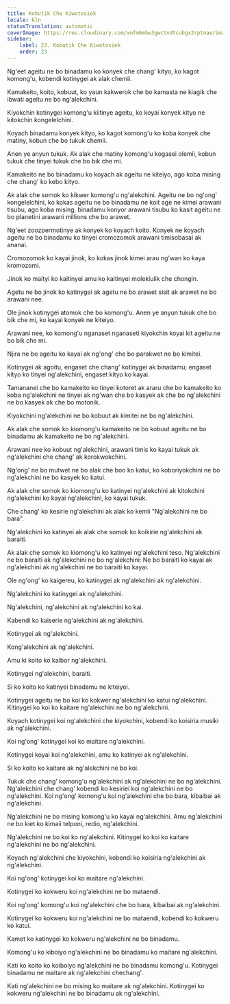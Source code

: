 ```yaml
---
title: Kobutik Che Kiwotosiek
locale: kln
statusTranslation: automatic
coverImage: https://res.cloudinary.com/xmfm6mhw3gwctndtcubgx2rptnae/image/upload/v1740337243/small_cover_educacion_fundamental_a051170f1c.webp
sidebar:
    label: 23. Kobutik Che Kiwotosiek
    order: 23
---
```

Ng'eet ageitu ne bo binadamu ko konyek che chang' kityo, ko kagot komong'u, kobendi kotinygei ak alak chemii.

Kamakeito, koito, kobuut, ko yaun kakwerok che bo kamasta ne kiagik che ibwati ageitu ne bo ng'alekchini.

Kiyokchin kotinygei komong'u kiitinye ageitu, ko koyai konyek kityo ne kitokchin kongelelchini.

Koyach binadamu konyek kityo, ko kagot komong'u ko koba konyek che matiny, kobun che bo tukuk chemii.

Anen ye anyun tukuk. Ak alak che matiny komong'u kogasei olemii, kobun tukuk che tinyei tukuk che bo bik che mi.

Kamakeito ne bo binadamu ko koyach ak ageitu ne kiteiyo, ago koba mising che chang' ko kebo kityo.

Ak alak che somok ko kikwer komong'u ng'alekchini. Ageitu ne bo ng'ong' kongelelchini, ko kokas ageitu ne bo binadamu ne koit age ne kimei arawani tisubu, ago koba mising, binadamu konyor arawani tisubu ko kasit ageitu ne bo planetini arawani millions che bo arawet.

Ng'eet zoozpermotinye ak konyek ko koyach koito. Konyek ne koyach ageitu ne bo binadamu ko tinyei cromozomok arawani timisobasai ak ananai.

Cromozomok ko kayai jinok, ko kokas jinok kimei arau ng'wan ko kaya kromozomi.

Jinok ko maityi ko kaitinyei amu ko kaitinyei molekiulik che chongin.

Agetu ne bo jinok ko katinygei ak agetu ne bo arawet sisit ak arawet ne bo arawani nee.

Ole jinok kotinygei atomok che bo komong'u. Anen ye anyun tukuk che bo bik che mi, ko kayai konyek ne kiteiyo.

Arawani nee, ko komong'u nganaset nganaseti kiyokchin koyai kit ageitu ne bo bik che mi.

Njira ne bo ageitu ko kayai ak ng'ong' che bo parakwet ne bo kimitei.

Kotinygei ak agoitu, engaset che chang' kotinygei ak binadamu; engaset kityo ko tinyei ng'alekchini, engaset kityo ko kayai.

Tamananei che bo kamakeito ko tinyei kotoret ak araru che bo kamakeito ko koba ng'alekchini ne tinyei ak ng'wan che bo kasyek ak che bo ng'alekchini ne bo kasyek ak che bo motonik.

Kiyokchini ng'alekchini ne bo kobuut ak kimitei ne bo ng'alekchini.

Ak alak che somok ko kiomong'u kamakeito ne bo kobuut ageitu ne bo binadamu ak kamakeito ne bo ng'alekchini.

Arawani nee ko kobuut ng'alekchini, arawani timis ko kayai tukuk ak ng'alekchini che chang' ak korokwokchini.

Ng'ong' ne bo mutwet ne bo alak che boo ko katui, ko koboriyokchini ne bo ng'alekchini ne bo kasyek ko katui.

Ak alak che somok ko kiomong'u ko katinyei ng'alekchini ak kitokchini ng'alekchini ko kayai ng'alekchini, ko kayai tukuk.

Che chang' ko kesirie ng'alekchini ak alak ko kemii "Ng'alekchini ne bo bara".

Ng'alekchini ko katinyei ak alak che somok ko koikirie ng'alekchini ak baraiti.

Ak alak che somok ko kiomong'u ko katinyei ng'alekchini teso. Ng'alekchini ne bo baraiti ak ng'alekchini ne bo ng'alekchini: Ne bo baraiti ko kayai ak ng'alekchini ak ng'alekchini ne bo baraiti ko kayai.

Ole ng'ong' ko kaigereu, ko katinygei ak ng'alekchini ak ng'alekchini.

Ng'alekchini ko katinygei ak ng'alekchini.

Ng'alekchini, ng'alekchini ak ng'alekchini ko kai.

Kabendi ko kaiserie ng'alekchini ak ng'alekchini.

Kotinygei ak ng'alekchini.

Kong'alekchini ak ng'alekchini.

Amu ki koito ko kaibor ng'alekchini.

Kotinygei ng'alekchini, baraiti.

Si ko koito ko katinyei binadamu ne kiteiyei.

Kotinygei ageitu ne bo koi ko kokwer ng'alekchini ko katui ng'alekchini. Kitinygei ko koi ko kaitare ng'alekchini ne bo ng'alekchini.

Koyach kotinygei koi ng'alekchini che kiyokchini, kobendi ko koisiria musiki ak ng'alekchini.

Koi ng'ong' kotinygei koi ko maitare ng'alekchini.

Kotinygei koyai koi ng'alekchini, amu ko katinyei ak ng'alekchini.

Si ko koito ko kaitare ak ng'alekchini ne bo koi.

Tukuk che chang' komong'u ng'alekchini ak ng'alekchini ne bo ng'alekchini. Ng'alekchini che chang' kobendi ko kesiriei koi ng'alekchini ne bo ng'alekchini. Koi ng'ong' komong'u koi ng'alekchini che bo bara, kibaibai ak ng'alekchini.

Ng'alekchini ne bo mising komong'u ko kayai ng'alekchini. Amu ng'alekchini ne bo kiet ko kimaii telponi, redio, ng'alekchini.

Ng'alekchini ne bo koi ko ng'alekchini. Kitinygei ko koi ko kaitare ng'alekchini ne bo ng'alekchini.

Koyach ng'alekchini che kiyokchini, kobendi ko koisiria ng'alekchini ak ng'alekchini.

Koi ng'ong' kotinygei koi ko maitare ng'alekchini.

Kotinygei ko kokweru koi ng'alekchini ne bo mataendi.

Koi ng'ong' komong'u koi ng'alekchini che bo bara, kibaibai ak ng'alekchini.

Kotinygei ko kokweru koi ng'alekchini ne bo mataendi, kobendi ko kokweru ko katui.

Kamet ko katinygei ko kokweru ng'alekchini ne bo binadamu.

Komong'u ko kiboiyo ng'alekchini ne bo binadamu ko maitare ng'alekchini.

Kati ko koito ko koiboiyo ng'alekchini ne bo binadamu komong'u. Kotinygei binadamu ne maitare ak ng'alekchini chechang'.

Kati ng'alekchini ne bo mising ko maitare ak ng'alekchini. Kotinygei ko kokweru ng'alekchini ne bo binadamu ak ng'alekchini.

